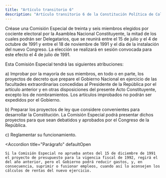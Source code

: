 ```yaml
---
title: "Artículo transitorio 6"
description: "Artículo transitorio 6 de la Constitución Política de Colombia"
---
```


Créase una Comisión Especial de treinta y seis miembros elegidos por cociente electoral por la Asamblea Nacional Constituyente, la mitad de los cuales podrán ser Delegatarios, que se reunirá entre el 15 de julio y el 4 de octubre de 1991 y entre el 18 de noviembre de 1991 y el día de la instalación del nuevo Congreso. La elección se realizará en sesión convocada para este efecto el 4 de julio de 1991.

Esta Comisión Especial tendrá las siguientes atribuciones:

a) Improbar por la mayoría de sus miembros, en todo o en parte, los proyectos de decreto que prepare el Gobierno Nacional en ejercicio de las facultades extraordinarias concedidas al Presidente de la República por el artículo anterior y en otras disposiciones del presente Acto Constituyente, excepto los de nombramientos. Los artículos improbados no podrán ser expedidos por el Gobierno.

b) Preparar los proyectos de ley que considere convenientes para desarrollar la Constitución. La Comisión Especial podrá presentar dichos proyectos para que sean debatidos y aprobados por el Congreso de la República.

c) Reglamentar su funcionamiento.

<Accordion
    title="Parágrafo"
    defaultOpen
> 
    Si la Comisión Especial no aprueba antes del 15 de diciembre de 1991 el proyecto de presupuesto para la vigencia fiscal de 1992, regirá el del año anterior, pero el Gobierno podrá reducir gastos, y, en consecuencia, suprimir o fusionar empleos, cuando así lo aconsejen los cálculos de rentas del nuevo ejercicio.
</Accordion>